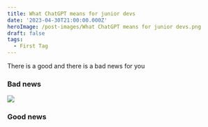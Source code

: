 ```yaml
---
title: What ChatGPT means for junior devs
date: '2023-04-30T21:00:00.000Z'
heroImage: /post-images/What ChatGPT means for junior devs.png
draft: false
tags:
  - First Tag
---
```



There is a good and there is a bad news for you

### Bad news

![](</post-images/ChatGPT means for junior devs.png>)

### Good news

###
